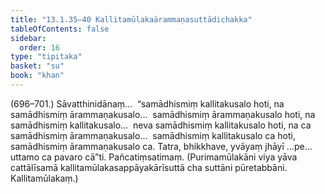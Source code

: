 ```yaml
---
title: "13.1.35–40 Kallitamūlakaārammaṇasuttādichakka"
tableOfContents: false
sidebar:
  order: 16
type: "tipitaka"
basket: "su"
book: "khan"
---
```



<DynamicBreadcrumb />

<Paragraph type="center" book="khan">
(696–701.)
</Paragraph>

<Paragraph number="1326" book="khan">
Sāvatthinidānaṃ…  “samādhismiṃ kallitakusalo hoti, na samādhismiṃ ārammaṇakusalo…  samādhismiṃ ārammaṇakusalo hoti, na samādhismiṃ kallitakusalo…  neva samādhismiṃ kallitakusalo hoti, na ca samādhismiṃ ārammaṇakusalo…  samādhismiṃ kallitakusalo ca hoti, samādhismiṃ ārammaṇakusalo ca. Tatra, bhikkhave, yvāyaṃ jhāyī …pe…  uttamo ca pavaro cā”ti.

</Paragraph>

<Paragraph number="1327" type="center" book="khan">
Pañcatiṃsatimaṃ.



</Paragraph>

<Paragraph number="1328" book="khan">
(Purimamūlakāni viya yāva cattālīsamā kallitamūlakasappāyakārīsuttā cha suttāni pūretabbāni. Kallitamūlakaṃ.)
</Paragraph>